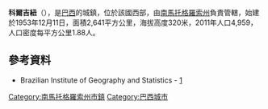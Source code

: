 {{coord|19|49|55|S|54|49|44|W|scale:30000|display=title}}

'''科爾吉紐'''（{{lang-pt|Corguinho}}），是[[巴西|巴西]]的城鎮，位於該國西部，由[[南馬托格羅索州|南馬托格羅索州]]負責管轄，始建於1953年12月11日，面積2,641平方公里，海拔高度320米，2011年人口4,959，人口密度每平方公里1.88人。

==參考資料==
*Brazilian Institute of Geography and Statistics - [http://www.ibge.gov.br/cidadesat/default.php] {{Wayback|url=http://www.ibge.gov.br/cidadesat/default.php |date=20080611095922 }}

{{Brazil-geo-stub}}
{{南馬托格羅索州市鎮}}
[[Category:南馬托格羅索州市鎮|Category:南馬托格羅索州市鎮]]
[[Category:巴西城市|Category:巴西城市]]